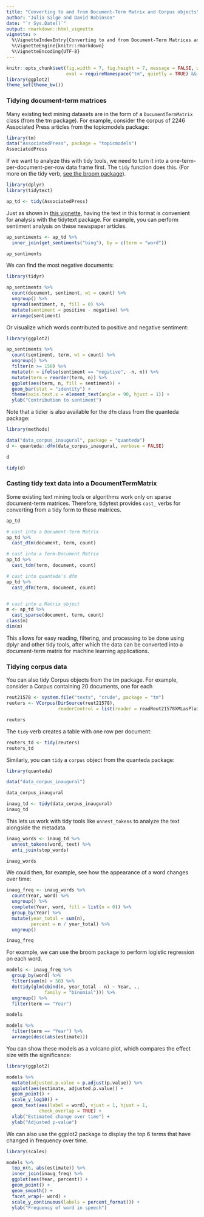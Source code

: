 ```yaml
---
title: "Converting to and from Document-Term Matrix and Corpus objects"
author: "Julia Silge and David Robinson"
date: "`r Sys.Date()`"
output: rmarkdown::html_vignette
vignette: >
  %\VignetteIndexEntry{Converting to and from Document-Term Matrices and Corpus objects}
  %\VignetteEngine{knitr::rmarkdown}
  %\VignetteEncoding{UTF-8}
---
```


```r
knitr::opts_chunk$set(fig.width = 7, fig.height = 7, message = FALSE, warning = FALSE,
                      eval = requireNamespace("tm", quietly = TRUE) && requireNamespace("quanteda", quietly = TRUE) && requireNamespace("topicmodels", quietly = TRUE))
library(ggplot2)
theme_set(theme_bw())
```

### Tidying document-term matrices

Many existing text mining datasets are in the form of a `DocumentTermMatrix` class (from the tm package). For example, consider the corpus of 2246 Associated Press articles from the topicmodels package:

```r
library(tm)
data("AssociatedPress", package = "topicmodels")
AssociatedPress
```

If we want to analyze this with tidy tools, we need to turn it into a one-term-per-document-per-row data frame first. The `tidy` function does this. (For more on the tidy verb, [see the broom package](https://github.com/dgrtwo/broom)).

```r
library(dplyr)
library(tidytext)

ap_td <- tidy(AssociatedPress)
```

Just as shown in [this vignette](tidytext.html), having the text in this format is convenient for analysis with the tidytext package. For example, you can perform sentiment analysis on these newspaper articles.

```r
ap_sentiments <- ap_td %>%
  inner_join(get_sentiments("bing"), by = c(term = "word"))

ap_sentiments
```

We can find the most negative documents:

```r
library(tidyr)

ap_sentiments %>%
  count(document, sentiment, wt = count) %>%
  ungroup() %>%
  spread(sentiment, n, fill = 0) %>%
  mutate(sentiment = positive - negative) %>%
  arrange(sentiment)
```

Or visualize which words contributed to positive and negative sentiment:

```r
library(ggplot2)

ap_sentiments %>%
  count(sentiment, term, wt = count) %>%
  ungroup() %>%
  filter(n >= 150) %>%
  mutate(n = ifelse(sentiment == "negative", -n, n)) %>%
  mutate(term = reorder(term, n)) %>%
  ggplot(aes(term, n, fill = sentiment)) +
  geom_bar(stat = "identity") +
  theme(axis.text.x = element_text(angle = 90, hjust = 1)) +
  ylab("Contribution to sentiment")
```

Note that a tidier is also available for the `dfm` class from the quanteda package:

```r
library(methods)

data("data_corpus_inaugural", package = "quanteda")
d <- quanteda::dfm(data_corpus_inaugural, verbose = FALSE)

d

tidy(d)
```

### Casting tidy text data into a DocumentTermMatrix

Some existing text mining tools or algorithms work only on sparse document-term matrices. Therefore, tidytext provides `cast_` verbs for converting from a tidy form to these matrices.

```r
ap_td

# cast into a Document-Term Matrix
ap_td %>%
  cast_dtm(document, term, count)

# cast into a Term-Document Matrix
ap_td %>%
  cast_tdm(term, document, count)

# cast into quanteda's dfm
ap_td %>%
  cast_dfm(term, document, count)


# cast into a Matrix object
m <- ap_td %>%
  cast_sparse(document, term, count)
class(m)
dim(m)
```

This allows for easy reading, filtering, and processing to be done using dplyr and other tidy tools, after which the data can be converted into a document-term matrix for machine learning applications.

### Tidying corpus data

You can also tidy Corpus objects from the tm package. For example, consider a Corpus containing 20 documents, one for each

```r
reut21578 <- system.file("texts", "crude", package = "tm")
reuters <- VCorpus(DirSource(reut21578),
                   readerControl = list(reader = readReut21578XMLasPlain))

reuters
```

The `tidy` verb creates a table with one row per document:

```r
reuters_td <- tidy(reuters)
reuters_td
```

Similarly, you can `tidy` a `corpus` object from the quanteda package:

```r
library(quanteda)

data("data_corpus_inaugural")

data_corpus_inaugural

inaug_td <- tidy(data_corpus_inaugural)
inaug_td
```

This lets us work with tidy tools like `unnest_tokens` to analyze the text alongside the metadata.

```r
inaug_words <- inaug_td %>%
  unnest_tokens(word, text) %>%
  anti_join(stop_words)

inaug_words
```

We could then, for example, see how the appearance of a word changes over time:

```r
inaug_freq <- inaug_words %>%
  count(Year, word) %>%
  ungroup() %>%
  complete(Year, word, fill = list(n = 0)) %>%
  group_by(Year) %>%
  mutate(year_total = sum(n),
         percent = n / year_total) %>%
  ungroup()

inaug_freq
```

For example, we can use the broom package to perform logistic regression on each word.

```r
models <- inaug_freq %>%
  group_by(word) %>%
  filter(sum(n) > 50) %>%
  do(tidy(glm(cbind(n, year_total - n) ~ Year, .,
              family = "binomial"))) %>%
  ungroup() %>%
  filter(term == "Year")

models

models %>%
  filter(term == "Year") %>%
  arrange(desc(abs(estimate)))
```

You can show these models as a volcano plot, which compares the effect size with the significance:

```r
library(ggplot2)

models %>%
  mutate(adjusted.p.value = p.adjust(p.value)) %>%
  ggplot(aes(estimate, adjusted.p.value)) +
  geom_point() +
  scale_y_log10() +
  geom_text(aes(label = word), vjust = 1, hjust = 1,
            check_overlap = TRUE) +
  xlab("Estimated change over time") +
  ylab("Adjusted p-value")
```

We can also use the ggplot2 package to display the top 6 terms that have changed in frequency over time.

```r
library(scales)

models %>%
  top_n(6, abs(estimate)) %>%
  inner_join(inaug_freq) %>%
  ggplot(aes(Year, percent)) +
  geom_point() +
  geom_smooth() +
  facet_wrap(~ word) +
  scale_y_continuous(labels = percent_format()) +
  ylab("Frequency of word in speech")
```


